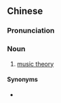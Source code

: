 {{also|乐理}}
==Chinese==
{{zh-forms|s=乐理}}

===Pronunciation===
{{zh-pron
|m=yuèlǐ
|c=ngok6 lei5
|mn=ga̍k-lí
|cat=n
}}

===Noun===
{{zh-noun}}

# [[music theory]]

====Synonyms====
* {{zh-l|音樂理論}}
